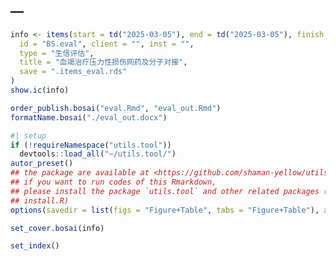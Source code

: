 ---
---

```r
info <- items(start = td("2025-03-05"), end = td("2025-03-05"), finish = td("2025-03-05"),
  id = "BS.eval", client = "", inst = "",
  type = "生信评估",
  title = "血竭治疗压力性损伤网药及分子对接",
  save = ".items_eval.rds"
)
show.ic(info)

order_publish.bosai("eval.Rmd", "eval_out.Rmd")
formatName.bosai("./eval_out.docx")
```

```r
#| setup
if (!requireNamespace("utils.tool"))
  devtools::load_all("~/utils.tool/")
autor_preset()
## the package are available at <https://github.com/shaman-yellow/utils.tool>
## if you want to run codes of this Rmarkdown,
## please install the package `utils.tool` and other related packages (run
## install.R)
options(savedir = list(figs = "Figure+Table", tabs = "Figure+Table"), autor_asis = F)
```

```r
set_cover.bosai(info)
```

```r
set_index()
```


